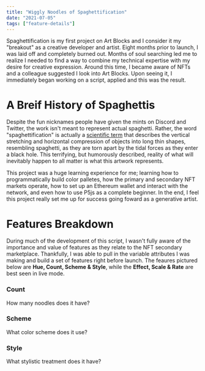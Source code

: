 ```yaml
---
title: "Wiggly Noodles of Spaghettification"
date: "2021-07-05"
tags: ["feature-details"]
---
```


Spaghettification is my first project on Art Blocks and I consider it my "breakout" as a creative developer and artist. Eight months prior to launch, I was laid off and completely burned out. Months of soul searching led me to realize I needed to find a way to combine my technical expertise with my desire for creative expression. Around this time, I became aware of NFTs and a colleague suggested I look into Art Blocks. Upon seeing it, I immediately began working on a script, applied and this was the result.

<Grid cols={3} gap={6}>
    <ImageEmbed
        src="spaghettification-thumb-0.jpg"
        alt="Spaghettification Thumbnail"
        width={512}
        height={512}
        mode="grid-item"
        priority="true"
    />
    <ImageEmbed
        src="spaghettification-thumb-1.jpg"
        alt="Spaghettification Thumbnail"
        width={512}
        height={512}
        mode="grid-item"
        priority="true"
    />
    <ImageEmbed
        src="spaghettification-thumb-2.jpg"
        alt="Spaghettification Thumbnail"
        width={512}
        height={512}
        mode="grid-item"
        priority="true"
    />
    <ImageEmbed
        src="spaghettification-thumb-3.jpg"
        alt="Spaghettification Thumbnail"
        width={512}
        height={512}
        mode="grid-item"
        priority="true"
    />
    <ImageEmbed
        src="spaghettification-thumb-4.jpg"
        alt="Spaghettification Thumbnail"
        width={512}
        height={512}
        mode="grid-item"
        priority="true"
    />
    <ImageEmbed
        src="spaghettification-thumb-5.jpg"
        alt="Spaghettification Thumbnail"
        width={512}
        height={512}
        mode="grid-item"
        priority="true"
    />
</Grid>

# A Breif History of Spaghettis

Despite the fun nicknames people have given the mints on Discord and Twitter, the work isn't meant to represent actual spaghetti. Rather, the word "spaghettification" is actually a [scientific term](https://en.wikipedia.org/wiki/Spaghettification) that describes the vertical stretching and horizontal compression of objects into long thin shapes, resembling spaghetti, as they are torn apart by the tidal forces as they enter a black hole. This terrifying, but humorously described, reality of what will inevitably happen to all matter is what this artwork represents.

<ImageEmbed
    src="spaghettification-sketch.jpg"
    alt="Spaghettification Sketch"
    width={686}
    height={468}
    cardTitle="Early Concept Sketch"
/>

<Grid cols={5} gap={6}>
    <ImageEmbed
        src="spaghetti-step-0.jpg"
        alt="Spaghettification Step"
        width={384}
        height={384}
        mode="grid-item"
        cardTitle="Color Palette"
    />
    <ImageEmbed
        src="spaghetti-step-1.jpg"
        alt="Spaghettification Step"
        width={384}
        height={384}
        mode="grid-item"
        cardTitle="Randmoize Colors"
    />
    <ImageEmbed
        src="spaghetti-step-2.jpg"
        alt="Spaghettification Step"
        width={384}
        height={384}
        mode="grid-item"
        cardTitle="Controlled Gradients"
    />
    <ImageEmbed
        src="spaghetti-step-3.jpg"
        alt="Spaghettification Step"
        width={384}
        height={384}
        mode="grid-item"
        cardTitle="Twisting Noodles"
    />
    <ImageEmbed
        src="spaghetti-step-4.jpg"
        alt="Spaghettification Step"
        width={384}
        height={384}
        mode="grid-item"
        cardTitle="Wiggling Noodles"
    />
    <ImageEmbed
        src="spaghetti-step-5.jpg"
        alt="Spaghettification Step"
        width={384}
        height={384}
        mode="grid-item"
        cardTitle="Pulsing (Rejected)"
    />
    <ImageEmbed
        src="spaghetti-step-6.jpg"
        alt="Spaghettification Step"
        width={384}
        height={384}
        mode="grid-item"
        cardTitle="Toon Lines"
    />
    <ImageEmbed
        src="spaghetti-step-7.jpg"
        alt="Spaghettification Step"
        width={384}
        height={384}
        mode="grid-item"
        cardTitle="Glowing Geometry"
    />
    <ImageEmbed
        src="spaghetti-step-8.jpg"
        alt="Spaghettification Step"
        width={384}
        height={384}
        mode="grid-item"
        cardTitle="Infinity Border"
    />
    <ImageEmbed
        src="spaghetti-step-9.jpg"
        alt="Spaghettification Step"
        width={384}
        height={384}
        mode="grid-item"
        cardTitle="Final Adjustments"
    />
</Grid>

This project was a huge learning experience for me; learning how to programmatically build color palletes, how the primary and secondary NFT markets operate, how to set up an Ethereum wallet and interact with the network, and even how to use P5js as a complete beginner. In the end, I feel this project really set me up for success going foward as a generative artist.

# Features Breakdown

During much of the development of this script, I wasn't fully aware of the importance and value of features as they relate to the NFT secondary marketplace. Thankfully, I was able to pull in the variable attributes I was making and build a set of features right before launch. The feaures pictured below are **Hue, Count, Scheme & Style**, while the **Effect, Scale & Rate** are best seen in live mode.

<Grid cols={9} gap={2}>
    <ImageEmbed src="spaghetti-hue-0.jpg" alt="Spaghettification Hue" width={128} height={128} mode="grid-item" />
    <ImageEmbed src="spaghetti-hue-1.jpg" alt="Spaghettification Hue" width={128} height={128} mode="grid-item" />
    <ImageEmbed src="spaghetti-hue-2.jpg" alt="Spaghettification Hue" width={128} height={128} mode="grid-item" />
    <ImageEmbed src="spaghetti-hue-3.jpg" alt="Spaghettification Hue" width={128} height={128} mode="grid-item" />
    <ImageEmbed src="spaghetti-hue-4.jpg" alt="Spaghettification Hue" width={128} height={128} mode="grid-item" />
    <ImageEmbed src="spaghetti-hue-5.jpg" alt="Spaghettification Hue" width={128} height={128} mode="grid-item" />
    <ImageEmbed src="spaghetti-hue-6.jpg" alt="Spaghettification Hue" width={128} height={128} mode="grid-item" />
    <ImageEmbed src="spaghetti-hue-7.jpg" alt="Spaghettification Hue" width={128} height={128} mode="grid-item" />
    <ImageEmbed src="spaghetti-hue-8.jpg" alt="Spaghettification Hue" width={128} height={128} mode="grid-item" />
</Grid>

### Count

How many noodles does it have?

<Grid cols={3} gap={6}>
    <ImageEmbed
        src="spaghetti-count-0.jpg"
        alt="Spaghettification Count Three"
        width={384}
        height={384}
        mode="grid-item"
        cardTitle="Three"
    />
    <ImageEmbed
        src="spaghetti-count-1.jpg"
        alt="Spaghettification Count Four"
        width={384}
        height={384}
        mode="grid-item"
        cardTitle="Four"
    />
    <ImageEmbed
        src="spaghetti-count-2.jpg"
        alt="Spaghettification Count Five"
        width={384}
        height={384}
        mode="grid-item"
        cardTitle="Five"
    />
</Grid>

### Scheme

What color scheme does it use?

<Grid cols={3} gap={6}>
    <ImageEmbed
        src="spaghetti-scheme-0.jpg"
        alt="Spaghettification Scheme Analagous"
        width={384}
        height={384}
        mode="grid-item"
        cardTitle="Analagous"
    />
    <ImageEmbed
        src="spaghetti-scheme-1.jpg"
        alt="Spaghettification Scheme Complementary"
        width={384}
        height={384}
        mode="grid-item"
        cardTitle="Complementary"
    />
    <ImageEmbed
        src="spaghetti-scheme-2.jpg"
        alt="Spaghettification Scheme Triadic"
        width={384}
        height={384}
        mode="grid-item"
        cardTitle="Triadic"
    />
</Grid>

### Style

What stylistic treatment does it have?

<Grid cols={3} gap={6}>
    <ImageEmbed
        src="spaghetti-style-0.jpg"
        alt="Spaghettification Scheme Standard"
        width={384}
        height={384}
        mode="grid-item"
        cardTitle="Standard"
    />
    <ImageEmbed
        src="spaghetti-style-1.jpg"
        alt="Spaghettification Scheme Saturated"
        width={384}
        height={384}
        mode="grid-item"
        cardTitle="Saturated"
    />
    <ImageEmbed
        src="spaghetti-style-2.jpg"
        alt="Spaghettification Scheme Desaturated"
        width={384}
        height={384}
        mode="grid-item"
        cardTitle="Desaturated"
    />
</Grid>
